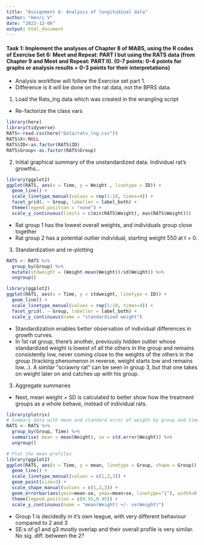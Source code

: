 ```yaml
---
title: "Assignment 6: Analysis of longitudinal data"
author: "Henri V"
date: "2023-12-06"
output: html_document
---
```


#### Task 1: Implement the analyses of Chapter 8 of MABS, using the R codes of Exercise Set 6: Meet and Repeat: PART I but using the RATS data (from Chapter 9 and Meet and Repeat: PART II). (0-7 points: 0-4 points for graphs or analysis results + 0-3 points for their interpretations)

* Analysis workflow will follow the Exercise set part 1.
* Difference is it will be done on the rat data, not the BPRS data.

1. Load the Rats_lng data which was created in the wrangling script
  * Re-factorize the class vars
```r

library(here)
library(tidyverse)
RATS<-read.csv(here("Data/rats_lng.csv"))
RATS$X<-NULL
RATS$ID<-as.factor(RATS$ID)
RATS$Group<-as.factor(RATS$Group)
```

2. Initial graphical summary of the unstandardized data. Individual rat's growths...

```r
library(ggplot2)
ggplot(RATS, aes(x = Time, y = Weight , linetype = ID)) +
  geom_line() +
  scale_linetype_manual(values = rep(1:10, times=4)) +
  facet_grid(. ~ Group, labeller = label_both) +
  theme(legend.position = "none") + 
  scale_y_continuous(limits = c(min(RATS$Weight), max(RATS$Weight)))
```

* Rat group 1 has the lowest overall weights, and individuals group close together
* Rat group 2 has a potential outlier individual, starting weight 550 at t = 0. 

3. Standardization and re-plotting

```r
RATS <- RATS %>%
  group_by(Group) %>%
  mutate(stdweight = (Weight-mean(Weight))/sd(Weight)) %>%
  ungroup()

```

```r

library(ggplot2)
ggplot(RATS, aes(x = Time, y = stdweight, linetype = ID)) +
  geom_line() +
  scale_linetype_manual(values = rep(1:10, times=4)) +
  facet_grid(. ~ Group, labeller = label_both) +
  scale_y_continuous(name = "standardized weight")

```

* Standardization enables better observation of individual differences in growth curves.
* In 1st rat group, there's another, previously hidden outlier whose standardized weight is lowest of all the others in the group and remains consistently low, never coming close to the weights of the others in the group (tracking phenomenon in reverse, weight starts low and remains low...). A similar "scrawny rat" can be seen in group 3, but that one takes on weight later on and catches up with his group. 


3. Aggregate summaries

* Next, mean weight + SD is calculated to better show how the treatment groups as a whole behave, instead of individual rats. 

```r
library(plotrix)
# Summary data with mean and standard error of weight by group and time 
RATS <- RATS %>%
  group_by(Group, Time) %>%
  summarise( mean = mean(Weight), se = std.error(Weight)) %>%
  ungroup()
```
```r
# Plot the mean profiles
library(ggplot2)
ggplot(RATS, aes(x = Time, y = mean, linetype = Group, shape = Group)) +
  geom_line() +
  scale_linetype_manual(values = c(1,2,3)) +
  geom_point(size=3) +
  scale_shape_manual(values = c(1,2,3)) +
  geom_errorbar(aes(ymin=mean-se, ymax=mean+se, linetype="1"), width=0.3) +
  theme(legend.position = c(0.95,0.45)) +
  scale_y_continuous(name = "mean(Weight) +/- se(Weight)")


```

* Group 1 is decidedly in it's own league, with very different behaviour compared to 2 and 3
* SE:s of g1 and g3 mostly overlap and their overall profile is very similar. No sig. diff. between the 2?



